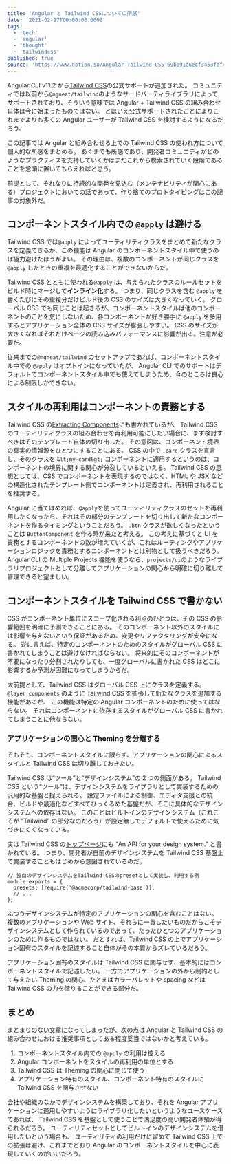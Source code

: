 ```yaml
---
title: 'Angular と Tailwind CSSについての所感'
date: '2021-02-17T00:00:00.000Z'
tags:
  - 'tech'
  - 'angular'
  - 'thought'
  - 'tailwindcss'
published: true
source: 'https://www.notion.so/Angular-Tailwind-CSS-69bb91a6ecf3453fbfcd5c2e6354033a'
---
```


Angular CLI v11.2 から[Tailwind CSS](https://tailwindcss.com/)の公式サポートが追加された。 コミュニティでは以前から`@ngneat/tailwind`のようなサードパーティライブラリによってサポートされており、そういう意味では Angular + Tailwind CSS の組み合わせ自体は今に始まったものではない。 とはいえ公式サポートされたことによりこれまでよりも多くの Angular ユーザーが Tailwind CSS を検討するようになるだろう。

この記事では Angular と組み合わせる上での Tailwind CSS の使われ方について個人的な所感をまとめる。 あくまでも所感であり、開発者コミュニティがどのようなプラクティスを支持していくかはまだこれから模索されていく段階であることを念頭に置いてもらえればと思う。

前提として、それなりに持続的な開発を見込む（メンテナビリティが関心にある）プロジェクトにおいての話であって、作り捨てのプロトタイピングはこの記事の対象外だ。

## コンポーネントスタイル内での `@apply` は避ける

Tailwind CSS では`@apply` によってユーティリティクラスをまとめて新たなクラスを定義できるが、この機能は Angular のコンポーネントスタイル中で使うのは極力避けたほうがよい。 その理由は、複数のコンポーネントが同じクラスを `@apply` したときの重複を最適化することができないからだ。

Tailwind CSS とともに使われる`@apply` は、与えられたクラスのルールセットをビルド時にマージして**インライン化**する。 つまり、同じクラスを含む `@apply` を書くたびにその重複分だけビルド後の CSS のサイズは大きくなっていく。 グローバル CSS でも同じことは起きるが、コンポーネントスタイルは他のコンポーネントのことを気にしないため、各コンポーネントが好き勝手に `@apply` を多用するとアプリケーション全体の CSS サイズが膨張しやすい。 CSS のサイズが大きくなればそれだけページの読み込みパフォーマンスに影響が出る。注意が必要だ。

従来までの`@ngneat/tailwind` のセットアップであれば、コンポーネントスタイル中での `@apply` はオプトインになっていたが、 Angular CLI でのサポートはデフォルトでコンポーネントスタイル中でも使えてしまうため、今のところは良心による制限しかできない。

## スタイルの再利用はコンポーネントの責務とする

Tailwind CSS の[Extracting Components](https://tailwindcss.com/docs/extracting-components)にも書かれているが、 Tailwind CSS のユーティリティクラスの組み合わせを再利用可能にしたい場合に、まず検討すべきはそのテンプレート自体の切り出しだ。 その意図は、コンポーネント境界の真実の情報源をひとつにすることにある。 CSS の中で `.card` クラスを宣言し、そのクラスを `&lt;my-card&gt;` コンポーネントに適用するというのは、コンポーネントの境界に関する関心が分裂しているといえる。 Tailwind CSS の思想としては、CSS でコンポーネントを表現するのではなく、HTML や JSX などの構造化されたテンプレート側でコンポーネントは定義され、再利用されることを推奨する。

Angular に当てはめれば、`@apply`を使ってユーティリティクラスのセットを再利用したくなったら、それはその部分のテンプレートを切り出して新たなコンポーネントを作るタイミングということだろう。 `.btn` クラスが欲しくなったということは `ButtonComponent` を作る時が来たと考える。 この考えに基づくと UI を責務とするコンポーネントの数が増えていくが、これはルーティングやアプリケーションロジックを責務とするコンポーネントとは別物として扱うべきだろう。 Angular CLI の Multiple Projects 機能を使うなら、`projects/ui`のようなライブラリプロジェクトとして分離してアプリケーションの関心から明確に切り離して管理できると望ましい。

## コンポーネントスタイルを Tailwind CSS で書かない

CSS がコンポーネント単位にスコープ化される利点のひとつは、その CSS の影響範囲を明確に予測できることにある。 そのコンポーネント以外のスタイルには影響を与えないという保証があるため、変更やリファクタリングが安全になる。 逆に言えば、特定のコンポーネントのためのスタイルがグローバル CSS に書かれてしまうことは避けなければならない。 将来的にそのコンポーネントが不要になったり分割されたりしても、一度グローバルに書かれた CSS はどこに影響するか予測が困難になってしまうからだ。

大前提として、Tailwind CSS はグローバル CSS 上にクラスを定義する。 `@layer components` のように Tailwind CSS を拡張して新たなクラスを追加する機能があるが、 この機能は特定の Angular コンポーネントのために使ってはならない。 それはコンポーネントに依存するスタイルがグローバル CSS に書かれてしまうことに他ならない。

### アプリケーションの関心と Theming を分離する

そもそも、コンポーネントスタイルに限らず、アプリケーションの関心によるスタイルと Tailwind CSS は切り離しておきたい。

Tailwind CSS は“ツール”と“デザインシステム”の 2 つの側面がある。 Tailwind CSS という“ツール”は、デザインシステムをライブラリとして実装するための汎用的な基盤と捉えられる。 設定ファイルによる制御、エディタ支援との統合、ビルドや最適化などすべてひっくるめた基盤だが、そこに具体的なデザインシステムへの依存はない。 このことはビルトインのデザインシステム（これこそが “Tailwind” の部分なのだろう）が設定無しでデフォルトで使えるために気づきにくくなっている。

実は Tailwind CSS の[トップページ](https://tailwindcss.com/)にも “An API for your design system.” と書かれている。 つまり、開発者が自前のデザインシステムを Tailwind CSS 基盤上で実装することもはじめから意図されているのだ。

```plaintext
// 独自のデザインシステムをTailwind CSSのpresetとして実装し、利用する例
module.exports = {
  presets: [require('@acmecorp/tailwind-base')],
  // ...
};
```

ふつうデザインシステムが特定のアプリケーションの関心を含むことはない。 複数のアプリケーションや Web サイト、それらに一貫したいものだからこそデザインシステムとして作られているのであって、たったひとつのアプリケーションのために作るものではない。 だとすれば、Tailwind CSS の上でアプリケーション固有のスタイルを記述すること自体がその本質からズレているだろう。

アプリケーション固有のスタイルは Tailwind CSS に関与せず、基本的にはコンポーネントスタイルで記述したい。 一方でアプリケーションの外から制約として与えたい Theming の関心、たとえばカラーパレットや spacing などは Tailwind CSS の力を借りることができる部分だ。

## まとめ

まとまりのない文章になってしまったが、次の点は Angular と Tailwind CSS の組み合わせにおける推奨事項としてある程度妥当ではないかと考えている。

1. コンポーネントスタイル内での `@apply` の利用は控える
1. Angular コンポーネントをスタイルの再利用の単位とする
1. Tailwind CSS は Theming の関心に閉じて使う
1. アプリケーション特有のスタイル、コンポーネント特有のスタイルに Tailwind CSS を関与させない

会社や組織のなかでデザインシステムを構築しており、それを Angular アプリケーションに適用しやすいようにライブラリ化したいというようなユースケースであれば、 Tailwind CSS を基盤として使うことで満足度の高い開発者体験が得られるだろう。 ユーティリティセットとしてビルトインのデザインシステムを借用したいという場合も、 ユーティリティの利用だけに留めて Tailwind CSS 上での拡張は避け、これまでどおり Angular のコンポーネントスタイルを中心に表現していくのがいいだろう。
